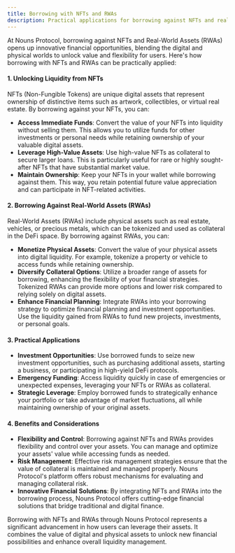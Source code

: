 ```yaml
---
title: Borrowing with NFTs and RWAs
description: Practical applications for borrowing against NFTs and real-world assets.
---
```


At Nouns Protocol, borrowing against NFTs and Real-World Assets (RWAs) opens up innovative financial opportunities, blending the digital and physical worlds to unlock value and flexibility for users. Here's how borrowing with NFTs and RWAs can be practically applied:

#### **1. Unlocking Liquidity from NFTs**

NFTs (Non-Fungible Tokens) are unique digital assets that represent ownership of distinctive items such as artwork, collectibles, or virtual real estate. By borrowing against your NFTs, you can:

- **Access Immediate Funds**: Convert the value of your NFTs into liquidity without selling them. This allows you to utilize funds for other investments or personal needs while retaining ownership of your valuable digital assets.
- **Leverage High-Value Assets**: Use high-value NFTs as collateral to secure larger loans. This is particularly useful for rare or highly sought-after NFTs that have substantial market value.
- **Maintain Ownership**: Keep your NFTs in your wallet while borrowing against them. This way, you retain potential future value appreciation and can participate in NFT-related activities.

#### **2. Borrowing Against Real-World Assets (RWAs)**

Real-World Assets (RWAs) include physical assets such as real estate, vehicles, or precious metals, which can be tokenized and used as collateral in the DeFi space. By borrowing against RWAs, you can:

- **Monetize Physical Assets**: Convert the value of your physical assets into digital liquidity. For example, tokenize a property or vehicle to access funds while retaining ownership.
- **Diversify Collateral Options**: Utilize a broader range of assets for borrowing, enhancing the flexibility of your financial strategies. Tokenized RWAs can provide more options and lower risk compared to relying solely on digital assets.
- **Enhance Financial Planning**: Integrate RWAs into your borrowing strategy to optimize financial planning and investment opportunities. Use the liquidity gained from RWAs to fund new projects, investments, or personal goals.

#### **3. Practical Applications**

- **Investment Opportunities**: Use borrowed funds to seize new investment opportunities, such as purchasing additional assets, starting a business, or participating in high-yield DeFi protocols.
- **Emergency Funding**: Access liquidity quickly in case of emergencies or unexpected expenses, leveraging your NFTs or RWAs as collateral.
- **Strategic Leverage**: Employ borrowed funds to strategically enhance your portfolio or take advantage of market fluctuations, all while maintaining ownership of your original assets.

#### **4. Benefits and Considerations**

- **Flexibility and Control**: Borrowing against NFTs and RWAs provides flexibility and control over your assets. You can manage and optimize your assets' value while accessing funds as needed.
- **Risk Management**: Effective risk management strategies ensure that the value of collateral is maintained and managed properly. Nouns Protocol's platform offers robust mechanisms for evaluating and managing collateral risk.
- **Innovative Financial Solutions**: By integrating NFTs and RWAs into the borrowing process, Nouns Protocol offers cutting-edge financial solutions that bridge traditional and digital finance.

Borrowing with NFTs and RWAs through Nouns Protocol represents a significant advancement in how users can leverage their assets. It combines the value of digital and physical assets to unlock new financial possibilities and enhance overall liquidity management.
